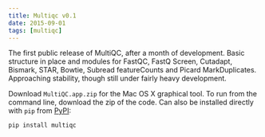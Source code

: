 ```yaml
---
title: Multiqc v0.1
date: 2015-09-01
tags: [multiqc]
---
```


The first public release of MultiQC, after a month of development. Basic structure in place and modules for FastQC, FastQ Screen, Cutadapt, Bismark, STAR, Bowtie, Subread featureCounts and Picard MarkDuplicates. Approaching stability, though still under fairly heavy development.

Download `MultiQC.app.zip` for the Mac OS X graphical tool. To run from the command line, download the zip of the code. Can also be installed directly with `pip` from [PyPI](https://pypi.python.org/pypi/multiqc/0.1):

```
pip install multiqc
```
